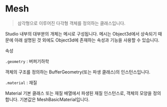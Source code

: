 # Mesh

> 삼각형으로 이루어진 다각형 객체를 정의하는 클래스입니다.

Studio 내부의 대부분의 개체는 메시로 구성됩니다. 메시는 Object3d에서 상속되기 때문에 아래 설명된 것 외에도 Object3d에 존재하는 속성과 기능을 사용할 수 있습니다.

속성

`.geometry` : 버퍼기하학

객체의 구조를 정의하는 BufferGeometry(또는 파생 클래스)의 인스턴스입니다.

`.material` : 재질

Material 기본 클래스 또는 재질 배열에서 파생된 재질 인스턴스로, 객체의 모양을 정의합니다. 기본값은 MeshBasicMaterial입니다.
